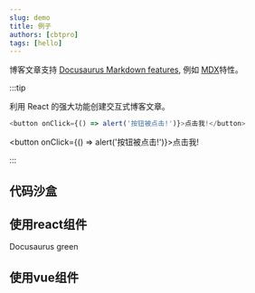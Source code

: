 ```yaml
---
slug: demo
title: 例子
authors: [cbtpro]
tags: [hello]
---
```


博客文章支持 [Docusaurus Markdown features](https://docusaurus.io/docs/markdown-features), 例如 [MDX](https://mdxjs.com/)特性。

:::tip

利用 React 的强大功能创建交互式博客文章。

```js
<button onClick={() => alert('按钮被点击!')}>点击我!</button>
```

<button onClick={() => alert('按钮被点击!')}>点击我!</button>

:::

## 代码沙盒


<PlaygroundCardsRow />


## 使用react组件

<Highlight color="#25c2a0">Docusaurus green</Highlight>

## 使用vue组件



<HelloWorld />
